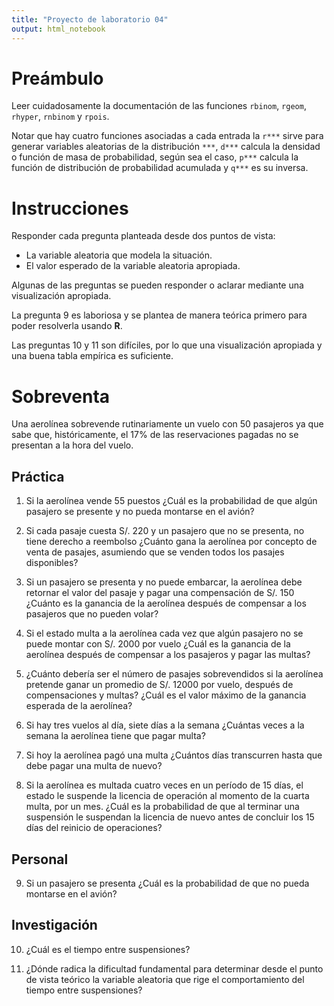 ```yaml
---
title: "Proyecto de laboratorio 04"
output: html_notebook
---
```


# Preámbulo
Leer cuidadosamente la documentación de las funciones `rbinom`, `rgeom`, `rhyper`, `rnbinom` y `rpois`.

Notar que hay cuatro funciones asociadas a cada entrada la `r***` sirve para generar variables aleatorias de la distribución `***`, `d***` calcula la densidad o función de masa de probabilidad, según sea el caso, `p***` calcula la función de distribución de probabilidad acumulada y `q***` es su inversa.

# Instrucciones

Responder cada pregunta planteada desde dos puntos de vista:

+ La variable aleatoria que modela la situación.
+ El valor esperado de la variable aleatoria apropiada.

Algunas de las preguntas se pueden responder o aclarar mediante una visualización apropiada.

La pregunta 9 es laboriosa y se plantea de manera teórica primero para poder resolverla usando **R**.

Las preguntas 10 y 11 son difíciles, por lo que una visualización apropiada y una buena tabla empírica es suficiente.



# Sobreventa

Una aerolínea sobrevende rutinariamente un vuelo con 50 pasajeros ya que sabe que, históricamente, el 17% de las reservaciones pagadas no se presentan a la hora del vuelo.

## Práctica

1. Si la aerolínea vende 55 puestos ¿Cuál es la probabilidad de que algún pasajero se presente y no pueda montarse en el avión?

2. Si cada pasaje cuesta S/. 220 y un pasajero que no se presenta, no tiene derecho a reembolso ¿Cuánto gana la aerolínea por concepto de venta de pasajes, asumiendo que se venden todos los pasajes disponibles?

3. Si un pasajero se presenta y no puede embarcar, la aerolínea debe retornar el valor del pasaje y pagar una compensación de S/. 150 ¿Cuánto es la ganancia de la aerolínea después de compensar a los pasajeros que no pueden volar?

4. Si el estado multa a la aerolínea cada vez que algún pasajero no se puede montar con S/. 2000 por vuelo ¿Cuál es la ganancia de la aerolínea después de compensar a los pasajeros y pagar las multas?

5. ¿Cuánto debería ser el número de pasajes sobrevendidos si la aerolínea pretende ganar un promedio de S/. 12000 por vuelo, después de compensaciones y multas? ¿Cuál es el valor máximo de la ganancia esperada de la aerolínea?

6. Si hay tres vuelos al día, siete días a la semana ¿Cuántas veces a la semana la aerolínea tiene que pagar multa?

7. Si hoy la aerolínea pagó una multa ¿Cuántos días transcurren hasta que debe pagar una multa de nuevo?

8. Si la aerolínea es multada cuatro veces en un período de 15 días, el estado le suspende la licencia de operación al momento de la cuarta multa, por un mes. ¿Cuál es la probabilidad de que al terminar una suspensión le suspendan la licencia de nuevo antes de concluir los 15 días del reinicio de operaciones?

## Personal

9. Si un pasajero se presenta ¿Cuál es la probabilidad de que no pueda montarse en el avión?

## Investigación

10. ¿Cuál es el tiempo entre suspensiones?

11. ¿Dónde radica la dificultad fundamental para determinar desde el punto de vista teórico la variable aleatoria que rige el comportamiento del tiempo entre suspensiones?

